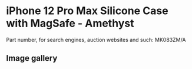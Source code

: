 
# iPhone 12 Pro Max Silicone Case with MagSafe - Amethyst

Part number, for search engines, auction websites and such: MK083ZM/A

## Image gallery

<div style={{ width: "768px" }}>
  <GalleryComponent
    images={[
      {
        original: "/everysource/MK083.webp",
        thumbnail: "/everypreview/MK083.webp",
      },
      {
        original: "/everysource/MK083_AV1.webp",
        thumbnail: "/everypreview/MK083_AV1.webp",
      },
      {
        original: "/everysource/MK083_AV2.webp",
        thumbnail: "/everypreview/MK083_AV2.webp",
      },
      {
        original: "/everysource/MK083_AV3.webp",
        thumbnail: "/everypreview/MK083_AV3.webp",
      }
    ]}
  />
</div>